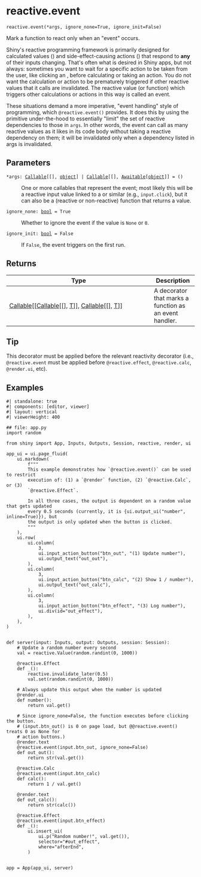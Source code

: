 # reactive.event { #shiny.reactive.event }

`reactive.event(*args, ignore_none=True, ignore_init=False)`

Mark a function to react only when an &quot;event&quot; occurs.

Shiny&#x27;s reactive programming framework is primarily designed for calculated values
([](:func:`~shiny.reactive.calc`)) and side-effect-causing actions
([](:func:`~shiny.reactive.effect`)) that respond to **any** of their inputs changing.
That&#x27;s often what is desired in Shiny apps, but not always: sometimes you want to
wait for a specific action to be taken from the user, like clicking an
[](:func:`~shiny.ui.input_action_button`), before calculating or taking an action. You
do not want the calculation or action to be prematurely triggered if other reactive
values that it calls are invalidated. The reactive value (or function) which triggers
other calculations or actions in this way is called an event.

These situations demand a more imperative, &quot;event handling&quot; style of programming,
which ``@reactive.event()`` provides. It does this by using the
[](:func:`~shiny.reactive.isolate`) primitive under-the-hood to essentially &quot;limit&quot; the
set of reactive dependencies to those in ``args``. In other words, the event can call
as many reactive values as it likes in its code body without taking a reactive
dependency on them; it will be invalidated only when a dependency listed in args is
invalidated.

## Parameters

<code><span class="parameter-name">*args</span><span class="parameter-annotation-sep">:</span> <span class="parameter-annotation">[Callable](`typing.Callable`)\[\[\], [object](`object`)\] \| [Callable](`typing.Callable`)\[\[\], [Awaitable](`typing.Awaitable`)\[[object](`object`)\]\]</span> <span class="parameter-default-sep">=</span> <span class="parameter-default">()</span></code>

:   One or more callables that represent the event; most likely this will be a
    reactive input value linked to a [](:func:`~shiny.ui.input_action_button`) or
    similar (e.g., ``input.click``), but it can also be a (reactive or non-reactive)
    function that returns a value.

<code><span class="parameter-name">ignore_none</span><span class="parameter-annotation-sep">:</span> <span class="parameter-annotation">[bool](`bool`)</span> <span class="parameter-default-sep">=</span> <span class="parameter-default">True</span></code>

:   Whether to ignore the event if the value is ``None`` or ``0``.

<code><span class="parameter-name">ignore_init</span><span class="parameter-annotation-sep">:</span> <span class="parameter-annotation">[bool](`bool`)</span> <span class="parameter-default-sep">=</span> <span class="parameter-default">False</span></code>

:   If ``False``, the event triggers on the first run.

## Returns

| Type                                                                                                                                                                                      | Description                                            |
|-------------------------------------------------------------------------------------------------------------------------------------------------------------------------------------------|--------------------------------------------------------|
| [Callable](`typing.Callable`)\[\[[Callable](`typing.Callable`)\[\[\], [T](`shiny.reactive._reactives.T`)\]\], [Callable](`typing.Callable`)\[\[\], [T](`shiny.reactive._reactives.T`)\]\] | A decorator that marks a function as an event handler. |

## Tip

This decorator must be applied before the relevant reactivity decorator (i.e.,
``@reactive.event`` must be applied before ``@reactive.effect``, ``@reactive.calc``,
``@render.ui``, etc).

## Examples

```shinylive-python
#| standalone: true
#| components: [editor, viewer]
#| layout: vertical
#| viewerHeight: 400

## file: app.py
import random

from shiny import App, Inputs, Outputs, Session, reactive, render, ui

app_ui = ui.page_fluid(
    ui.markdown(
        f"""
        This example demonstrates how `@reactive.event()` can be used to restrict
        execution of: (1) a `@render` function, (2) `@reactive.Calc`, or (3)
        `@reactive.Effect`.

        In all three cases, the output is dependent on a random value that gets updated
        every 0.5 seconds (currently, it is {ui.output_ui("number", inline=True)}), but
        the output is only updated when the button is clicked.
        """
    ),
    ui.row(
        ui.column(
            3,
            ui.input_action_button("btn_out", "(1) Update number"),
            ui.output_text("out_out"),
        ),
        ui.column(
            3,
            ui.input_action_button("btn_calc", "(2) Show 1 / number"),
            ui.output_text("out_calc"),
        ),
        ui.column(
            3,
            ui.input_action_button("btn_effect", "(3) Log number"),
            ui.div(id="out_effect"),
        ),
    ),
)


def server(input: Inputs, output: Outputs, session: Session):
    # Update a random number every second
    val = reactive.Value(random.randint(0, 1000))

    @reactive.Effect
    def _():
        reactive.invalidate_later(0.5)
        val.set(random.randint(0, 1000))

    # Always update this output when the number is updated
    @render.ui
    def number():
        return val.get()

    # Since ignore_none=False, the function executes before clicking the button.
    # (input.btn_out() is 0 on page load, but @@reactive.event() treats 0 as None for
    # action buttons.)
    @render.text
    @reactive.event(input.btn_out, ignore_none=False)
    def out_out():
        return str(val.get())

    @reactive.Calc
    @reactive.event(input.btn_calc)
    def calc():
        return 1 / val.get()

    @render.text
    def out_calc():
        return str(calc())

    @reactive.Effect
    @reactive.event(input.btn_effect)
    def _():
        ui.insert_ui(
            ui.p("Random number!", val.get()),
            selector="#out_effect",
            where="afterEnd",
        )


app = App(app_ui, server)
```